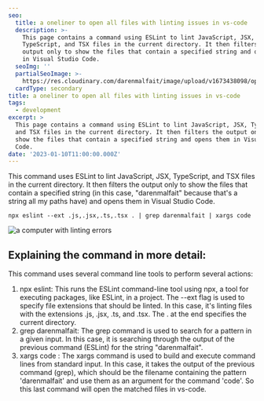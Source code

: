 ```yaml
---
seo:
  title: a oneliner to open all files with linting issues in vs-code
  description: >-
    This page contains a command using ESLint to lint JavaScript, JSX,
    TypeScript, and TSX files in the current directory. It then filters the
    output only to show the files that contain a specified string and opens them
    in Visual Studio Code.
  seoImg: ''
  partialSeoImage: >-
    https://res.cloudinary.com/darenmalfait/image/upload/v1673438098/open-all-files-with-errors_zs2drx.png
  cardType: secondary
title: a oneliner to open all files with linting issues in vs-code
tags:
  - development
excerpt: >
  This page contains a command using ESLint to lint JavaScript, JSX, TypeScript,
  and TSX files in the current directory. It then filters the output only to
  show the files that contain a specified string and opens them in Visual Studio
  Code.
date: '2023-01-10T11:00:00.000Z'
---
```


This command uses ESLint to lint JavaScript, JSX, TypeScript, and TSX files in
the current directory. It then filters the output only to show the files that
contain a specified string (in this case, "darenmalfait" because that's a string
all my paths have) and opens them in Visual Studio Code.

```
npx eslint --ext .js,.jsx,.ts,.tsx . | grep darenmalfait | xargs code
```

![a computer with linting errors](https://res.cloudinary.com/darenmalfait/image/upload/v1673383999/Daren_a_scared_computer_with_a_ribbons_around_it_plastic_3d_ren_f2ba46b1-7d12-4144-99b2-8c19461c2b6a_dm7mif.png 'a computer with linting errors')

## Explaining the command in more detail:

This command uses several command line tools to perform several actions:

1. npx eslint: This runs the ESLint command-line tool using npx, a tool for
   executing packages, like ESLint, in a project. The --ext flag is used to
   specify file extensions that should be linted. In this case, it's linting
   files with the extensions .js, .jsx, .ts, and .tsx. The . at the end
   specifies the current directory.
2. grep darenmalfait: The grep command is used to search for a pattern in a
   given input. In this case, it is searching through the output of the previous
   command (ESLint) for the string "darenmalfait".
3. xargs code : The xargs command is used to build and execute command lines
   from standard input. In this case, it takes the output of the previous
   command (grep), which should be the filename containing the pattern
   'darenmalfait' and use them as an argument for the command 'code'. So this
   last command will open the matched files in vs-code.
